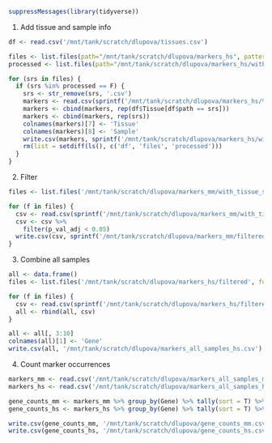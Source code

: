 
```r
suppressMessages(library(tidyverse))
```

1. Add tissue and sample info 

```r
df <- read.csv('/mnt/tank/scratch/dlupova/tissues.csv')
```

```r
files <- list.files(path="/mnt/tank/scratch/dlupova/markers_hs", pattern="SRS.+csv", full.names=F, recursive=F)
processed <- list.files(path="/mnt/tank/scratch/dlupova/markers_hs/with_tissue_srs", pattern="SRS.+csv", full.names=F, recursive=F)

for (srs in files) {
  if (srs %in% processed == F) {
    srs <- str_remove(srs, '.csv')
    markers <- read.csv(sprintf('/mnt/tank/scratch/dlupova/markers_hs/%s.csv', srs))
    markers <- cbind(markers, rep(df$Tissue[df$path == srs]))
    markers <- cbind(markers, rep(srs))
    colnames(markers)[7] <- 'Tissue'
    colnames(markers)[8] <- 'Sample'
    write.csv(markers, sprintf('/mnt/tank/scratch/dlupova/markers_hs/with_tissue_srs/%s.csv', srs))
    rm(list = setdiff(ls(), c('df', 'files', 'processed')))
  }
}
```

2. Filter

```r
files <- list.files('/mnt/tank/scratch/dlupova/markers_mm/with_tissue_srs', full.names=F)

for (f in files) {
  csv <- read.csv(sprintf('/mnt/tank/scratch/dlupova/markers_mm/with_tissue_srs/%s', f))
  csv <- csv %>% 
    filter(p_val_adj < 0.05)
  write.csv(csv, sprintf('/mnt/tank/scratch/dlupova/markers_mm/filtered/%s', f))
}
```

3. Combine all samples

```r
all <- data.frame()
files <- list.files('/mnt/tank/scratch/dlupova/markers_hs/filtered', full.names=F)

for (f in files) {
  csv <- read.csv(sprintf('/mnt/tank/scratch/dlupova/markers_hs/filtered/%s', f))
  all <- rbind(all, csv)
}

all <- all[, 3:10]
colnames(all)[1] <- 'Gene'
write.csv(all, '/mnt/tank/scratch/dlupova/markers_all_samples_hs.csv')
```

4. Count marker occurrences

```r
markers_mm <- read.csv('/mnt/tank/scratch/dlupova/markers_all_samples_mm.csv', row.names = 1)
markers_hs <- read.csv('/mnt/tank/scratch/dlupova/markers_all_samples_hs.csv', row.names = 1)
```

```r
gene_counts_mm <- markers_mm %>% group_by(Gene) %>% tally(sort = T) %>% mutate('%' = n / 49 * 100)
gene_counts_hs <- markers_hs %>% group_by(Gene) %>% tally(sort = T) %>% mutate('%' = n / 14 * 100)

write.csv(gene_counts_mm, '/mnt/tank/scratch/dlupova/gene_counts_mm.csv')
write.csv(gene_counts_hs, '/mnt/tank/scratch/dlupova/gene_counts_hs.csv')
```
